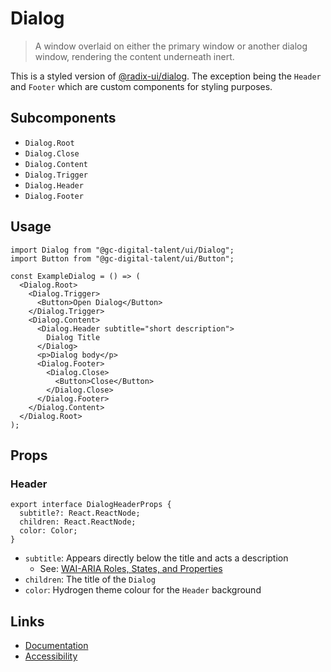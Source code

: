 
# Dialog

> A window overlaid on either the primary window or another dialog window, rendering the content underneath inert.

This is a styled version of [@radix-ui/dialog](https://www.radix-ui.com/docs/primitives/components/dialog). The exception being the `Header` and `Footer` which are custom components for styling purposes.

## Subcomponents

- `Dialog.Root`
- `Dialog.Close`
- `Dialog.Content`
- `Dialog.Trigger`
- `Dialog.Header`
- `Dialog.Footer`

## Usage

<Story id="components-dialog--not-open" />

```tsx
import Dialog from "@gc-digital-talent/ui/Dialog";
import Button from "@gc-digital-talent/ui/Button";

const ExampleDialog = () => (
  <Dialog.Root>
    <Dialog.Trigger>
      <Button>Open Dialog</Button>
    </Dialog.Trigger>
    <Dialog.Content>
      <Dialog.Header subtitle="short description">
        Dialog Title
      </Dialog>
      <p>Dialog body</p>
      <Dialog.Footer>
        <Dialog.Close>
          <Button>Close</Button>
        </Dialog.Close>
      </Dialog.Footer>
    </Dialog.Content>
  </Dialog.Root>
);
```

## Props

### Header

```tsx
export interface DialogHeaderProps {
  subtitle?: React.ReactNode;
  children: React.ReactNode;
  color: Color;
}
```

- `subtitle`: Appears directly below the title and acts a description
  - See: [WAI-ARIA Roles, States, and Properties](https://www.w3.org/WAI/ARIA/apg/patterns/dialogmodal/#:~:text=Optionally%2C%20the%20aria,single%20unbroken%20string.)
- `children`: The title of the `Dialog`
- `color`: Hydrogen theme colour for the `Header` background

## Links

- [Documentation](https://www.radix-ui.com/docs/primitives/components/dialog)
- [Accessibility](https://www.w3.org/WAI/ARIA/apg/patterns/dialogmodal/)

